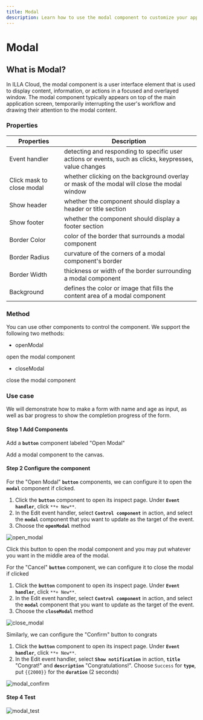 ```yaml
---
title: Modal
description: Learn how to use the modal component to customize your app in ILLA Cloud.
---
```


# Modal

## What is Modal?

In ILLA Cloud, the modal component is a user interface element that is used to display content, information, or actions in a focused and overlayed window. The modal component typically appears on top of the main application screen, temporarily interrupting the user's workflow and drawing their attention to the modal content.

### Properties

| Properties                | Description                                                                                            |
| ------------------------- | ------------------------------------------------------------------------------------------------------ |
| Event handler             | detecting and responding to specific user actions or events, such as clicks, keypresses, value changes |
| Click mask to close modal | whether clicking on the background overlay or mask of the modal will close the modal window            |
| Show header               | whether the component should display a header or title section                                         |
| Show footer               | whether the component should display a footer section                                                  |
| Border Color              | color of the border that surrounds a modal component                                                   |
| Border Radius             | curvature of the corners of a modal component's border                                                 |
| Border Width              | thickness or width of the border surrounding a modal component                                         |
| Background                | defines the color or image that fills the content area of a modal component                            |

### Method

You can use other components to control the component. We support the following two methods:

-   openModal

open the modal component

-   closeModal

close the modal component

### Use case

We will demonstrate how to make a form with name and age as input, as well as bar progress to show the completion progress of the form.

#### Step 1 Add Components

Add a **`button`** component labeled "Open Modal"

Add a modal component to the canvas.

#### Step 2 Configure the component

For the "Open Modal" **`button`** components, we can configure it to open the **`modal`** component if clicked.

1.  Click the **`button`** component to open its inspect page. Under **`Event handler`**, click `**+ New**`.
2.  In the Edit event handler, select **`Control component`** in action, and select the **`modal`** component that you want to update as the target of the event.
3.  Choose the **`openModal`** method

![open_modal](https://cdn.illacloud.com/official-website/img/docs/open_modal.jpg)

Click this button to open the modal component and you may put whatever you want in the middle area of the modal.

For the "Cancel" **`button`** component, we can configure it to close the modal if clicked

1.  Click the **`button`** component to open its inspect page. Under **`Event handler`**, click `**+ New**`.
2.  In the Edit event handler, select **`Control component`** in action, and select the **`modal`** component that you want to update as the target of the event.
3.  Choose the **`closeModal`** method

![close_modal](https://cdn.illacloud.com/official-website/img/docs/close_modal.jpg)

Similarly, we can configure the "Confirm" button to congrats

1.  Click the **`button`** component to open its inspect page. Under **`Event handler`**, click `**+ New**`.
2.  In the Edit event handler, select **`Show notification`** in action, **`title`** "Congrat!" and **`description`** "Congratulations!". Choose `Success` for **`type`**, put `{{2000}}` for the **`duration`** (2 seconds)

![modal_confirm](https://cdn.illacloud.com/official-website/img/docs/modal_confirm.jpg)

#### Step 4 Test

![modal_test](https://cdn.illacloud.com/official-website/img/docs/modal_test.gif)
